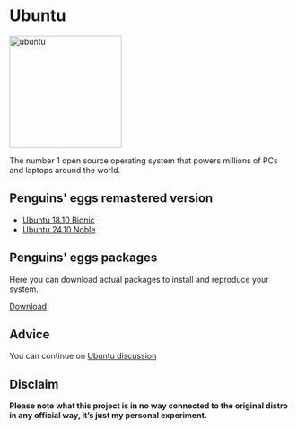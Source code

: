 # Ubuntu
<img src="https://penguins-eggs.net/img/ubuntu.svg" alt="ubuntu" width="200"/>

The number 1 open source operating system that powers millions of PCs and laptops around the world.

## Penguins' eggs remastered version
* [Ubuntu 18.10 Bionic](/ubuntu/bionic/)
* [Ubuntu 24.10 Noble](/ubuntu/noble/)

## Penguins' eggs packages
Here you can download actual packages to install and reproduce your system.

[Download](https://penguins-eggs.net/basket/index.php?p=packages%2Fdebs)

## Advice

You can continue on [Ubuntu discussion](https://github.com/pieroproietti/penguins-blog/discussions/43)

## Disclaim
__Please note what this project is in no way connected to the original distro in any official way, it’s just my personal experiment.__

